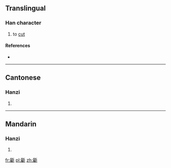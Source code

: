 ==Translingual==

===Han character===
{{Han char|rn=69|rad=斤|as=21|sn=25|four=7222<sub>1</sub>|canj=尸戈竹一中 (SIHML)|ids=⿰[[屬]][[斤]]}}

# to [[cut]]

====References====
* {{Han ref|kx=0481.020|dkj=13619|dj=0842.040|hdz=32029.050|uh=65B8|ud=26040|bh=F8F0|bd=63728}}

----

==Cantonese==

===Hanzi===
{{yue-hanzi|jyut=[[zuk1]]|y=juk1}}

# {{defn|lang=yue|sort=斤21}}

----

==Mandarin==

===Hanzi===
{{cmn-hanzi|pin=[[zhǔ]] ([[zhu3]])|wg=chu<sup>3</sup>}}

# {{defn|lang=cmn|sort=斤21}}

[[fr:斸]]
[[pl:斸]]
[[zh:斸]]